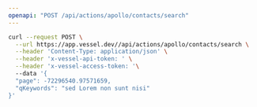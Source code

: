 ```yaml
---
openapi: "POST /api/actions/apollo/contacts/search"
---
```


<RequestExample>

```bash Request
curl --request POST \
  --url https://app.vessel.dev//api/actions/apollo/contacts/search \
  --header 'Content-Type: application/json' \
  --header 'x-vessel-api-token: ' \
  --header 'x-vessel-access-token: '\ 
  --data '{
  "page": -72296540.97571659,
  "qKeywords": "sed Lorem non sunt nisi"
}'
```

</RequestExample>


      